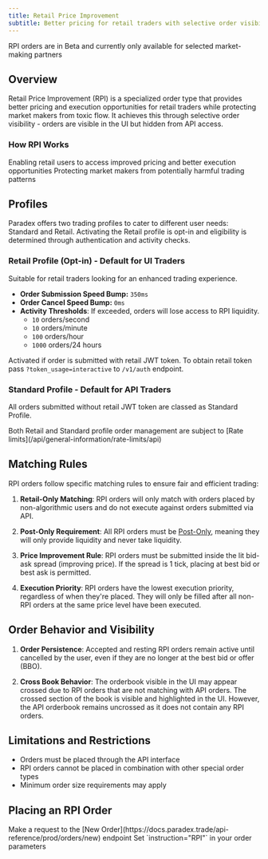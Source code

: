 ```yaml
---
title: Retail Price Improvement
subtitle: Better pricing for retail traders with selective order visibility
---
```


<Warning>
RPI orders are in Beta and currently only available for selected market-making partners
</Warning>

## Overview

Retail Price Improvement (RPI) is a specialized order type that provides better pricing and execution opportunities for retail traders while protecting market makers from toxic flow. It achieves this through selective order visibility - orders are visible in the UI but hidden from API access.

### How RPI Works

<CardGroup cols={2}>
  <Card title="Visible on UI" icon="eye">
    Enabling retail users to access improved pricing and better execution opportunities
  </Card>

  <Card title="Hidden from API" icon="eye-slash">
    Protecting market makers from potentially harmful trading patterns
  </Card>
</CardGroup>

## Profiles

Paradex offers two trading profiles to cater to different user needs: Standard and Retail. 
Activating the Retail profile is opt-in and eligibility is determined through authentication and activity checks.

### Retail Profile (Opt-in) - Default for UI Traders

Suitable for retail traders looking for an enhanced trading experience.

- **Order Submission Speed Bump:** `350ms`
- **Order Cancel Speed Bump:** `0ms`
- **Activity Thresholds**: If exceeded, orders will lose access to RPI liquidity.
    - `10` orders/second
    - `10` orders/minute
    - `100` orders/hour
    - `1000` orders/24 hours

Activated if order is submitted with retail JWT token. 
To obtain retail token pass `?token_usage=interactive` to `/v1/auth` endpoint.

### Standard Profile - Default for API Traders

All orders submitted without retail JWT token are classed as Standard Profile.

<Note>
  Both Retail and Standard profile order management are subject to [Rate limits](/api/general-information/rate-limits/api)
</Note>


## Matching Rules

RPI orders follow specific matching rules to ensure fair and efficient trading:

1. **Retail-Only Matching**: RPI orders will only match with orders placed by non-algorithmic users and do not execute against orders submitted via API.

2. **Post-Only Requirement**: All RPI orders must be [Post-Only](/trading/placing-orders/order-instructions#post-only), meaning they will only provide liquidity and never take liquidity.

3. **Price Improvement Rule**: RPI orders must be submitted inside the lit bid-ask spread (improving price). If the spread is 1 tick, placing at best bid or best ask is permitted.

4. **Execution Priority**: RPI orders have the lowest execution priority, regardless of when they're placed. They will only be filled after all non-RPI orders at the same price level have been executed.

## Order Behavior and Visibility

1. **Order Persistence**: Accepted and resting RPI orders remain active until cancelled by the user, even if they are no longer at the best bid or offer (BBO).

2. **Cross Book Behavior**: The orderbook visible in the UI may appear crossed due to RPI orders that are not matching with API orders. The crossed section of the book is visible and highlighted in the UI. However, the API orderbook remains uncrossed as it does not contain any RPI orders.

## Limitations and Restrictions

- Orders must be placed through the API interface
- RPI orders cannot be placed in combination with other special order types
- Minimum order size requirements may apply

## Placing an RPI Order

<Steps>
  <Step title="Use the New Order endpoint">
    Make a request to the [New Order](https://docs.paradex.trade/api-reference/prod/orders/new) endpoint
  </Step>
  <Step title="Set RPI instruction">
    Set `instruction="RPI"` in your order parameters
  </Step>
</Steps>
